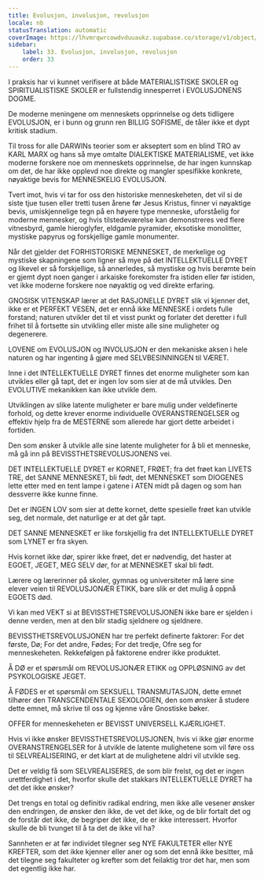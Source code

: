 ```yaml
---
title: Evolusjon, involusjon, revolusjon
locale: nb
statusTranslation: automatic
coverImage: https://lhvmrqwrcowdvduuaukz.supabase.co/storage/v1/object/public/strapi-uploads/small_cover-educacion-fundamental.webp-2d51a7828a2b1309555be27f7e2a61a0.webp
sidebar:
    label: 33. Evolusjon, involusjon, revolusjon
    order: 33
---
```

I praksis har vi kunnet verifisere at både MATERIALISTISKE SKOLER og SPIRITUALISTISKE SKOLER er fullstendig innesperret i EVOLUSJONENS DOGME.

De moderne meningene om menneskets opprinnelse og dets tidligere EVOLUSJON, er i bunn og grunn ren BILLIG SOFISME, de tåler ikke et dypt kritisk stadium.

Til tross for alle DARWINs teorier som er akseptert som en blind TRO av KARL MARX og hans så mye omtalte DIALEKTISKE MATERIALISME, vet ikke moderne forskere noe om menneskets opprinnelse, de har ingen kunnskap om det, de har ikke opplevd noe direkte og mangler spesifikke konkrete, nøyaktige bevis for MENNESKELIG EVOLUSJON.

Tvert imot, hvis vi tar for oss den historiske menneskeheten, det vil si de siste tjue tusen eller tretti tusen årene før Jesus Kristus, finner vi nøyaktige bevis, umiskjennelige tegn på en høyere type menneske, uforståelig for moderne mennesker, og hvis tilstedeværelse kan demonstreres ved flere vitnesbyrd, gamle hieroglyfer, eldgamle pyramider, eksotiske monolitter, mystiske papyrus og forskjellige gamle monumenter.

Når det gjelder det FORHISTORISKE MENNESKET, de merkelige og mystiske skapningene som ligner så mye på det INTELLEKTUELLE DYRET og likevel er så forskjellige, så annerledes, så mystiske og hvis berømte bein er gjemt dypt noen ganger i arkaiske forekomster fra istiden eller før istiden, vet ikke moderne forskere noe nøyaktig og ved direkte erfaring.

GNOSISK VITENSKAP lærer at det RASJONELLE DYRET slik vi kjenner det, ikke er et PERFEKT VESEN, det er ennå ikke MENNESKE i ordets fulle forstand; naturen utvikler det til et visst punkt og forlater det deretter i full frihet til å fortsette sin utvikling eller miste alle sine muligheter og degenerere.

LOVENE om EVOLUSJON og INVOLUSJON er den mekaniske aksen i hele naturen og har ingenting å gjøre med SELVBESINNINGEN til VÆRET.

Inne i det INTELLEKTUELLE DYRET finnes det enorme muligheter som kan utvikles eller gå tapt, det er ingen lov som sier at de må utvikles. Den EVOLUTIVE mekanikken kan ikke utvikle dem.

Utviklingen av slike latente muligheter er bare mulig under veldefinerte forhold, og dette krever enorme individuelle OVERANSTRENGELSER og effektiv hjelp fra de MESTERNE som allerede har gjort dette arbeidet i fortiden.

Den som ønsker å utvikle alle sine latente muligheter for å bli et menneske, må gå inn på BEVISSTHETSREVOLUSJONENS vei.

DET INTELLEKTUELLE DYRET er KORNET, FRØET; fra det frøet kan LIVETS TRE, det SANNE MENNESKET, bli født, det MENNESKET som DIOGENES lette etter med en tent lampe i gatene i ATEN midt på dagen og som han dessverre ikke kunne finne.

Det er INGEN LOV som sier at dette kornet, dette spesielle frøet kan utvikle seg, det normale, det naturlige er at det går tapt.

DET SANNE MENNESKET er like forskjellig fra det INTELLEKTUELLE DYRET som LYNET er fra skyen.

Hvis kornet ikke dør, spirer ikke frøet, det er nødvendig, det haster at EGOET, JEGET, MEG SELV dør, for at MENNESKET skal bli født.

Lærere og lærerinner på skoler, gymnas og universiteter må lære sine elever veien til REVOLUSJONÆR ETIKK, bare slik er det mulig å oppnå EGOETS død.

Vi kan med VEKT si at BEVISSTHETSREVOLUSJONEN ikke bare er sjelden i denne verden, men at den blir stadig sjeldnere og sjeldnere.

BEVISSTHETSREVOLUSJONEN har tre perfekt definerte faktorer: For det første, Dø; For det andre, Fødes; For det tredje, Ofre seg for menneskeheten. Rekkefølgen på faktorene endrer ikke produktet.

Å DØ er et spørsmål om REVOLUSJONÆR ETIKK og OPPLØSNING av det PSYKOLOGISKE JEGET.

Å FØDES er et spørsmål om SEKSUELL TRANSMUTASJON, dette emnet tilhører den TRANSCENDENTALE SEXOLOGIEN, den som ønsker å studere dette emnet, må skrive til oss og kjenne våre Gnostiske bøker.

OFFER for menneskeheten er BEVISST UNIVERSELL KJÆRLIGHET.

Hvis vi ikke ønsker BEVISSTHETSREVOLUSJONEN, hvis vi ikke gjør enorme OVERANSTRENGELSER for å utvikle de latente mulighetene som vil føre oss til SELVREALISERING, er det klart at de mulighetene aldri vil utvikle seg.

Det er veldig få som SELVREALISERES, de som blir frelst, og det er ingen urettferdighet i det, hvorfor skulle det stakkars INTELLEKTUELLE DYRET ha det det ikke ønsker?

Det trengs en total og definitiv radikal endring, men ikke alle vesener ønsker den endringen, de ønsker den ikke, de vet det ikke, og de blir fortalt det og de forstår det ikke, de begriper det ikke, de er ikke interessert. Hvorfor skulle de bli tvunget til å ta det de ikke vil ha?

Sannheten er at før individet tilegner seg NYE FAKULTETER eller NYE KREFTER, som det ikke kjenner eller aner og som det ennå ikke besitter, må det tilegne seg fakulteter og krefter som det feilaktig tror det har, men som det egentlig ikke har.

